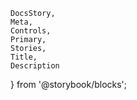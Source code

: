     DocsStory,
    Meta,
    Controls,
    Primary,
    Stories,
    Title,
    Description
} from '@storybook/blocks';

<Meta of={buttonStories} />

<Title of={buttonStories} />
<Description of={buttonStories} />

<DocsStory of={buttonStories.outlineButton} expanded={false} />
<Controls of={buttonStories.outlineButton} />

# Usage Docs

<br />

## Sizing

    Nimble Buttons are currently always 32px tall. Designs exist for other sizes; if you need these in an application, please comment on [Configurable height for nimble controls (#610)](https://github.com/ni/nimble/issues/610).

## Styling / Theme

    Use the Color UI version for backgrounds with color (e.g. purple, blue).

    See the usage details for more information on button styling / usage.

## Accessibility

    Please work with your designer and ensure you have a 4.5:1
    contrast ratio text to background.

    <ContentHiddenDocs buttonElement='nimble-button' />
